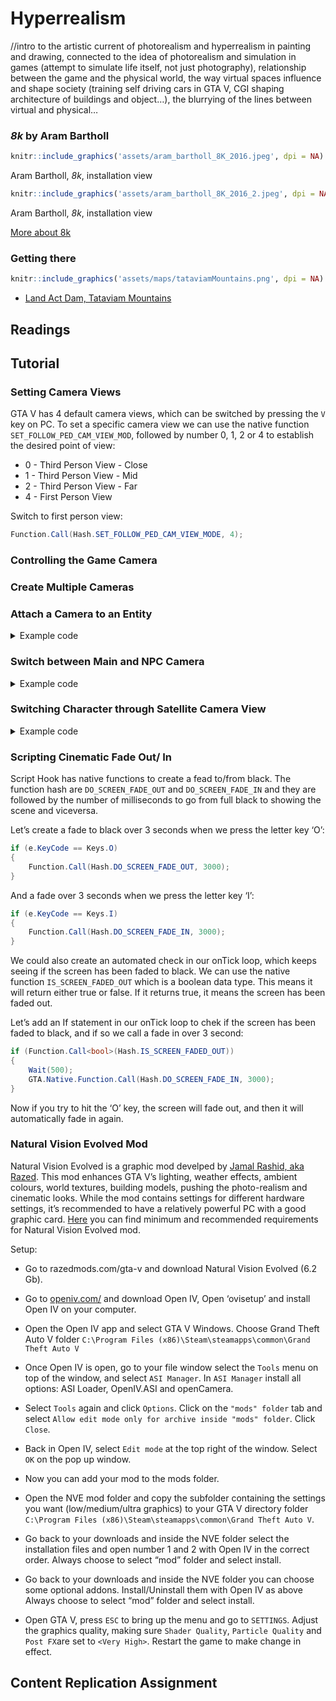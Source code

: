 # Hyperrealism 

//intro to the artistic current of photorealism and hyperrealism in painting and drawing, connected to the idea of photorealism and simulation in games (attempt to simulate life itself, not just photography), relationship between the game and the physical world, the way virtual spaces influence and shape society (training self driving cars in GTA V, CGI shaping architecture of buildings and object...), the blurrying of the lines between virtual and physical...

### _8k_ by Aram Bartholl {-}

```r
knitr::include_graphics('assets/aram_bartholl_8K_2016.jpeg', dpi = NA)
```
Aram Bartholl, _8k_, installation view

```r
knitr::include_graphics('assets/aram_bartholl_8K_2016_2.jpeg', dpi = NA)
```
Aram Bartholl, _8k_, installation view

[More about 8k](https://arambartholl.com/8k/)

### Getting there {-}
```r
knitr::include_graphics('assets/maps/tataviamMountains.png', dpi = NA)
```
* [Land Act Dam, Tataviam Mountains](https://grandtheftdata.com/landmarks/#1672.279,-29.78,4,atlas,name=tataviam_act_dam,Land_Act_Dam,_Tataviam_Mountains)

## Readings {-}

## Tutorial {-}

### Setting Camera Views {-}
GTA V has 4 default camera views, which can be switched by pressing the ```V``` key on PC.
To set a specific camera view we can use the native function ```SET_FOLLOW_PED_CAM_VIEW_MOD```, followed by number 0, 1, 2 or 4 to establish the desired point of view:

+ 0 - Third Person View - Close
+ 1 - Third Person View - Mid
+ 2 - Third Person View - Far
+ 4 - First Person View 

Switch to first person view:
```cs
Function.Call(Hash.SET_FOLLOW_PED_CAM_VIEW_MODE, 4); 
```

### Controlling the Game Camera {-}

### Create Multiple Cameras {-}

### Attach a Camera to an Entity {-}

<details>
  <summary>Example code</summary>

```cs
using System;
using System.Collections.Generic;
using System.Linq;
using System.Text;
using System.Threading.Tasks;

using GTA;
using GTA.Math;
using System.Windows.Forms;
using System.Drawing;
using GTA.Native;
using System.IO;


namespace moddingTutorial
{
    public class moddingTutorial : Script
    {
		Vector3 myCamPos;
		int CamSelect = 0;
        Ped newPed = null;
		Camera myCam;

		public moddingTutorial()
		{
			this.Tick += onTick;
			this.KeyUp += onKeyUp;
			this.KeyDown += onKeyDown;
		}

		private void onTick(object sender, EventArgs e) //this function gets executed continuously 
		{
			//exits from the loop if the game is loading
			if (Game.IsLoading) return;
			
			//update the cameras if the ped is spawn
            if (newPed != null)
			{   		
				//create the cameras if none have been created yet.
				if (myCam == null)            
				{
					UI.ShowSubtitle("Set new camera");
					myCam = World.CreateCamera(Vector3.Zero, newPed.Rotation, 50f);
					// Set the camera position (relative pos)          
					myCamPos = new Vector3(0, 0, 1f);
				}
				//attach the cameras
				myCam.AttachTo(newPed, myCamPos);
                //sync rotation
				myCam.Rotation = newPed.Rotation;
			}
		}
		

		private void onKeyUp(object sender, KeyEventArgs e)//everything inside here is executed only when we release a key
		{
			//press control+K to switch between gameplay default camera and the NPC camera
			if (e.KeyCode == Keys.K && e.Modifiers == Keys.Shift && newPed != null)
            {
				CamSelect = (CamSelect + 1) % 2;
				switch (CamSelect)
				{
					case 0: World.RenderingCamera = null; 
						UI.ShowSubtitle("Showing Gameplay Cam View"); 
						break;
					case 1: World.RenderingCamera = myCam; 
						UI.ShowSubtitle("Showing NPC Cam View"); 
						break;
				}

			}
		}

		private void onKeyDown(object sender, KeyEventArgs e) //everything inside here is executed only when we press a key
		{
			if(e.KeyCode == Keys.G)
			{
    			//spawn new Ped
				newPed = World.CreatePed(PedHash.Cat, Game.Player.Character.GetOffsetInWorldCoords(new Vector3(1, 3, 0)));
			}
		
			if (e.KeyCode == Keys.H)
			{
                //follow player (persistent)
				Function.Call(Hash.TASK_FOLLOW_TO_OFFSET_OF_ENTITY, newPed.Handle, Game.Player.Character.Handle, 0f, 1f, 0f, 2.0f, -1, 5f, true);
                //look at player
				newPed.Task.LookAt(Game.Player.Character);
			}
            if (e.KeyCode == Keys.J)
			{
                //stop NPC
                newPed.Task.ClearAll();
			}
			if (e.KeyCode == Keys.L)
			{   
                //delete ped
				newPed.Delete();
			}
		}
	}
}

```
</details>


### Switch between Main and NPC Camera {-}

<details>
	<summary>Example code</summary>

	```cs
using System;
using System.Collections.Generic;
using System.Linq;
using System.Text;
using System.Threading.Tasks;

using GTA;
using GTA.Math;
using System.Windows.Forms;
using System.Drawing;
using GTA.Native;
using System.IO;


namespace moddingTutorial
{
    public class moddingTutorial : Script
    {
		Ped newPed = null;
		Camera myCam;
		Vector3 myCamPos;
		int CamSelect = 0;


		public moddingTutorial()
		{
			this.Tick += onTick;
			this.KeyUp += onKeyUp;
			this.KeyDown += onKeyDown;
		}

		private void onTick(object sender, EventArgs e) //this function gets executed continuously 
		{
			//SET NOT WANTED BY THE POLICE
			Game.Player.WantedLevel = 0;

			// Exits from the loop if the game is loading
			if (Game.IsLoading) return;
			
			//update the cameras if the ped is spawn
            		if (newPed != null)
			{   
				
				// Create the cameras if none have been created yet.
				if (myCam == null)            
				{
					UI.ShowSubtitle("Set new camera");
					myCam = World.CreateCamera(Vector3.Zero, newPed.Rotation, 50f);
					// Set the camera position           
					myCamPos = new Vector3(0, 0, 1f);

				}
				// Attach the cameras
				myCam.AttachTo(newPed, myCamPos);
				myCam.Rotation = newPed.Rotation;

			}
		}

		private void onKeyUp(object sender, KeyEventArgs e)
		{
			//press control+K
			if (e.KeyCode == Keys.K && e.Modifiers == Keys.Shift && newPed != null)
            		{
				CamSelect = (CamSelect + 1) % 2;
				switch (CamSelect)
				{
					case 0: World.RenderingCamera = null; 
						UI.ShowSubtitle("Showing Gameplay Cam View"); 
						break;
					case 1: World.RenderingCamera = myCam; 
						UI.ShowSubtitle("Showing NPC Cam View"); 
						break;
				}

			}
		}

		private void onKeyDown(object sender, KeyEventArgs e) 
		{
			
			if(e.KeyCode == Keys.G)
			{
				//spawn new Ped
				newPed = World.CreatePed(PedHash.Cat, Game.Player.Character.GetOffsetInWorldCoords(new Vector3(1, 3, 0)));
				
				//task the NPC to follow the player (persistent)
				Function.Call(Hash.TASK_FOLLOW_TO_OFFSET_OF_ENTITY, newPed.Handle, Game.Player.Character.Handle, 0f, 1f, 0f, 2.0f, -1, 5f, true);
				//task the NPC to look at the player
				newPed.Task.LookAt(Game.Player.Character);
			}
		}
	}
}

```

</details>



### Switching Character through Satellite Camera View {-}

<details>
  <summary>Example code</summary>

```cs
	
/*
	this was adapted from code shared by LeeC22 on gtaforums.com
	https://gtaforums.com/topic/951002-c-looking-for-player-switch-sample-solved-by-me/#comment-1071197769
*/
	
using System;
using System.Collections.Generic;
using System.Linq;
using System.Text;
using System.Threading.Tasks;

using GTA;
using GTA.Math;
using System.Windows.Forms;
using System.Drawing;
using GTA.Native;
using System.IO;


namespace moddingTutorial
{
    public class moddingTutorial : Script
    {
        Ped newPed = null;
        Vector3 SwitchLocation2;
        List<Vector3> switchLocations = new List<Vector3>();
        int index = 0;
        List<String> models = new List<String>();
        int modelIndex = 0;

        public moddingTutorial()
        {
            this.Tick += onTick;
            this.KeyUp += onKeyUp;
            this.KeyDown += onKeyDown;

	    //add locations to the switchLocations list
            switchLocations.Add(new Vector3(24.775f, 7644.102f, 18.055f)); //Most Northerly Point
            switchLocations.Add(new Vector3(-595.342f, 2086.008f, 130.412f)); //Mine
            switchLocations.Add(new Vector3(150.126f, -754.591f, 261.865f)); //FIB Roof 
	
	    //add models to the models list
            models.Add("s_m_m_doctor_01");
            models.Add("s_m_m_migrant_01");
            models.Add("a_c_cormorant");
            models.Add("a_c_deer");
            models.Add("a_c_pug");
        }

        private void onTick(object sender, EventArgs e) //this function gets executed continuously 
        {
            
            //If the character switch is in process
            if (Function.Call<bool>(Hash.IS_PLAYER_SWITCH_IN_PROGRESS))
            {
                //If Switch State is 8 – that's the point when it starts dropping to the player 
                if (Function.Call<int>(Hash.GET_PLAYER_SWITCH_STATE) == 8)
                {
                    //Set the player to the switch location
                    Game.Player.Character.Position = switchLocations[index];

                    //Generate the hash for the chosen model
                    int poshHash = Game.GenerateHash(models[modelIndex]);

                    //Create the model
                    Model poshModel = new Model(poshHash);

                    //Check if it is valid
                    if (poshModel.IsValid)
                    {
                        //Wait for it to load, should be okay because it was used to create the target ped
                        while (!poshModel.IsLoaded)
                        {
                            Wait(100);
                        }

                        //Change the player model to the target ped model
                        Function.Call(Hash.SET_PLAYER_MODEL, Game.Player, poshHash);

                        //Let the game clean up the created Model
                        poshModel.MarkAsNoLongerNeeded();
                    }
                    else
                    {
                        //Falls to here if the model valid check fails
                        Function.Call(Hash.SET_PLAYER_MODEL, Game.Player, (int)PedHash.Tourist01AFY);
                    }

                    //Delete the target ped as it's no longer needed
                    newPed.Delete();
                    

                    // Set the switch outro based on the gameplay camera position
                    // Function.Call((Hash)0xC208B673CE446B61, camPos.X, camPos.Y, camPos.Z, camRot.X, camRot.Y, camRot.Z, camFOV, camFarClip, p8);

                    Function.Call((Hash)0xC208B673CE446B61, GameplayCamera.Position.X, GameplayCamera.Position.Y, GameplayCamera.Position.Z, GameplayCamera.Rotation.X, GameplayCamera.Rotation.Y, GameplayCamera.Rotation.Z, GameplayCamera.FieldOfView, 500, 2);

                    //Call this unknown native that seems to finish things off
                    Function.Call(Hash._0x74DE2E8739086740);

		    //Make the character wander around autonomously
                    Game.Player.Character.Task.WanderAround();
                }
            }

        }


        private void onKeyUp(object sender, KeyEventArgs e)
        {

        }

        private void onKeyDown(object sender, KeyEventArgs e)
        {
            if (e.KeyCode == Keys.G)
            {
		//Stop previous tasks
                Game.Player.Character.Task.ClearAll();

                //Move the index to the next location
                index++;
                if (index >= switchLocations.Count) index = 0;
                
		//Move the index to the new ped model
                modelIndex++;
                if (modelIndex >= models.Count) modelIndex = 0;

                //Create the ped to switch to
                newPed = World.CreatePed(models[modelIndex], switchLocations[index]);

                //Native function to initiate the switch Function.Call(Hash.START_PLAYER_SWITCH, fromPed.Handle, toPed.Handle, flags, switchType);
                Function.Call(Hash.START_PLAYER_SWITCH, Game.Player.Character.Handle, newPed.Handle, 8, 0);

            }
        }
    }
}
```
	</details>

	
### Scripting Cinematic Fade Out/ In {-}

Script Hook has native functions to create a fead to/from black. The function hash are ```DO_SCREEN_FADE_OUT``` and ```DO_SCREEN_FADE_IN``` and they are followed by the number of milliseconds to go from full black to showing the scene and viceversa.

Let's create a fade to black over 3 seconds when we press the letter key 'O':
```cs
if (e.KeyCode == Keys.O)
{
    Function.Call(Hash.DO_SCREEN_FADE_OUT, 3000);
}
```

And a fade over 3 seconds when we press the letter key 'I':
```cs
if (e.KeyCode == Keys.I)
{
    Function.Call(Hash.DO_SCREEN_FADE_IN, 3000);
}
```

We could also create an automated check in our onTick loop, which keeps seeing if the screen has been faded to black. We can use the native function ```IS_SCREEN_FADED_OUT``` which is a boolean data type. This means it will return either true or false. If it returns true, it means the screen has been faded out. 

Let's add an If statement in our onTick loop to chek if the screen has been faded to black, and if so we call a fade in over 3 second:
```cs
if (Function.Call<bool>(Hash.IS_SCREEN_FADED_OUT))
{
    Wait(500);
    GTA.Native.Function.Call(Hash.DO_SCREEN_FADE_IN, 3000);
}
```

Now if you try to hit the 'O' key, the screen will fade out, and then it will automatically fade in again.


### Natural Vision Evolved Mod {-}

Natural Vision Evolved is a graphic mod develped by [Jamal Rashid, aka Razed](https://www.razedmods.com/). This mod enhances GTA V's lighting, weather effects, ambient colours, world textures, building models, pushing the photo-realism and cinematic looks. While the mod contains settings for different hardware settings, it's recommended to have a relatively powerful PC with a good graphic card. [Here](https://www.systemrequirementslab.com/cyri/requirements/gta-5-naturalvision-remastered/16594) you can find minimum and recommended requirements for Natural Vision Evolved mod.

Setup:

+ Go to razedmods.com/gta-v and download Natural Vision Evolved (6.2 Gb).

+ Go to [openiv.com/](https://openiv.com/) and download Open IV, Open 'ovisetup' and install Open IV on your computer.

+ Open the Open IV app and select GTA V Windows. Choose Grand Theft Auto V folder ```C:\Program Files (x86)\Steam\steamapps\common\Grand Theft Auto V```

+ Once Open IV is open, go to your file window select the ```Tools``` menu on top of the window, and select ```ASI Manager```. In ```ASI Manager``` install all options: ASI Loader, OpenIV.ASI and openCamera.

+ Select ```Tools``` again and click ```Options```. Click on the ```"mods" folder``` tab and select ```Allow edit mode only for archive inside "mods" folder```. Click ```Close```.

+ Back in Open IV, select ```Edit mode``` at the top right of the window. Select ```OK``` on the pop up window. 

+ Now you can add your mod to the mods folder.

+ Open the NVE mod folder and copy the subfolder containing the settings you want (low/medium/ultra graphics) to your GTA V directory folder ```C:\Program Files (x86)\Steam\steamapps\common\Grand Theft Auto V```.

+ Go back to your downloads and inside the NVE folder select the installation files and open number 1 and 2 with Open IV in the correct order. Always choose to select "mod" folder and select install.

+ Go back to your downloads and inside the NVE folder you can choose some optional addons. Install/Uninstall them with Open IV as above Always choose to select "mod" folder and select install.

+ Open GTA V, press ```ESC``` to bring up the menu and go to ```SETTINGS```. Adjust the graphics quality, making sure ```Shader Quality```, ```Particle Quality``` and ```Post FX```are set to ```<Very High>```. Restart the game to make change in effect.
  

## Content Replication Assignment {-}
